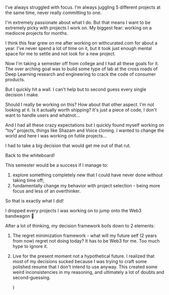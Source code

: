 

I've always struggled with focus. I'm always juggling 5 different projects at the same time, never really committing to one.

I'm extremely passionate about what I do. But that means I want to be extremely picky with projects I work on. My biggest fear: working on a mediocre projects for months.

I think this fear grew on me after working on withcurated.com for about a year. I've never spend a lot of time on it, but it took just enough mental space for me to settle and not look for a new project.

Now I'm taking a semester off from college and I had all these goals for it. The over arching goal was to build some type of lab at the cross roads of Deep Learning research and engineering to crack the code of consumer products.

But I quickly hit a wall. I can't help but to second guess every single decision I make.

Should I really be working on this? How about that other aspect. I'm not looking at it. Is it actually worth shipping? It's just a piece of code, I don't want to handle users and whatnot...

And I had all these crazy expectations but I quickly found myself working on "toy" projects, things like Shazam and Voice cloning. I wanted to change the world and here I was working on futile projects...

I had to take a big decision that would get me out of that rut.

Back to the whiteboard!

This semester would be a success if I manage to:

1. explore something completely new that I could have never done without taking time off;
2. fundamentally change my behavior with project selection - being more focus and less of an overthinker.

So that is exactly what I did!

I dropped every projects I was working on to jump onto the Web3 bandwagon 🚀

After a lot of thinking, my decision framework boils down to 2 elements:

1. The regret minimization framework - what will my future self (2 years from now) regret not doing today? It has to be Web3 for me. Too much hype to ignore it.
2. Live for the present moment not a hypothetical future. I realized that most of my decisions sucked because I was trying to craft some polished resume that I don't intend to use anyway. This created some weird inconsistencies in my reasoning, and ultimately a lot of doubts and second-guessing.

    <PostLayout
        title={title}
        publishedAt={publishedAt}
        toc={toc}
        children={children}
    />
)
